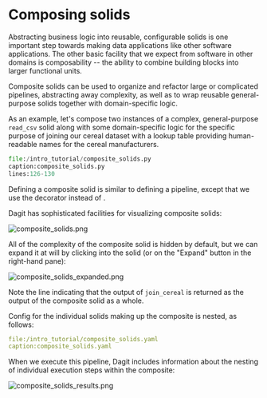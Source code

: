 
# Composing solids

Abstracting business logic into reusable, configurable solids is one
important step towards making data applications like other software
applications. The other basic facility that we expect from software in
other domains is composability -- the ability to combine building
blocks into larger functional units.

Composite solids can be used to organize and refactor large or
complicated pipelines, abstracting away complexity, as well as to wrap
reusable general-purpose solids together with domain-specific logic.

As an example, let's compose two instances of a complex,
general-purpose `read_csv` solid along with some domain-specific logic
for the specific purpose of joining our cereal dataset with a lookup
table providing human-readable names for the cereal manufacturers.

```python literalinclude
file:/intro_tutorial/composite_solids.py
caption:composite_solids.py
lines:126-130
```

Defining a composite solid is similar to defining a pipeline, except
that we use the <PyObject module="dagster" object="composite_solid" displayText="@composite_solid" /> decorator
instead of <PyObject module="dagster" object="pipeline" displayText="@pipeline" />.

Dagit has sophisticated facilities for visualizing composite solids:

![composite_solids.png](/assets/images/tutorial/composite_solids.png)

All of the complexity of the composite solid is hidden by default, but
we can expand it at will by clicking into the solid (or on the
"Expand" button in the right-hand pane):

![composite_solids_expanded.png](/assets/images/tutorial/composite_solids_expanded.png)

Note the line indicating that the output of `join_cereal` is returned as
the output of the composite solid as a whole.

Config for the individual solids making up the composite is nested, as
follows:

```YAML literalinclude emphasize-lines=1-3
file:/intro_tutorial/composite_solids.yaml
caption:composite_solids.yaml
```

When we execute this pipeline, Dagit includes information about the
nesting of individual execution steps within the composite:

![composite_solids_results.png](/assets/images/tutorial/composite_solids_results.png)
